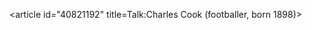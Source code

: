<article id="40821192" title=Talk:Charles Cook (footballer, born 1898)>
	<talkpage id="40821192" title="Talk:Charles Cook (footballer, born 1898)">
{{WikiProject Biography|living=no|class=stub|listas=Cook, Charles}}
{{WikiProject Football|class=stub|importance=Low|Scotland=yes}}
	</talkpage>
</article>